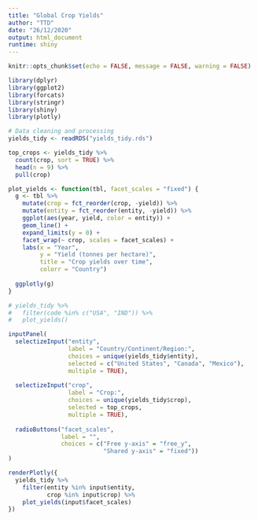 ```yaml
---
title: "Global Crop Yields"
author: "TTD"
date: "26/12/2020"
output: html_document
runtime: shiny
---
```


```r
knitr::opts_chunk$set(echo = FALSE, message = FALSE, warning = FALSE)
```

```r
library(dplyr)
library(ggplot2)
library(forcats)
library(stringr)
library(shiny)
library(plotly)

# Data cleaning and processing
yields_tidy <- readRDS("yields_tidy.rds")

top_crops <- yields_tidy %>% 
  count(crop, sort = TRUE) %>% 
  head(n = 9) %>% 
  pull(crop)
```


```r
plot_yields <- function(tbl, facet_scales = "fixed") {
  g <- tbl %>%
    mutate(crop = fct_reorder(crop, -yield)) %>%
    mutate(entity = fct_reorder(entity, -yield)) %>%
    ggplot(aes(year, yield, color = entity)) +
    geom_line() +
    expand_limits(y = 0) +
    facet_wrap(~ crop, scales = facet_scales) +
    labs(x = "Year",
         y = "Yield (tonnes per hectare)",
         title = "Crop yields over time",
         colorr = "Country")
  
  ggplotly(g)
}

# yields_tidy %>%
#   filter(code %in% c("USA", "IND")) %>%
#   plot_yields()
```

```r
inputPanel(
  selectizeInput("entity",
                 label = "Country/Continent/Region:",
                 choices = unique(yields_tidy$entity),
                 selected = c("United States", "Canada", "Mexico"),
                 multiple = TRUE),
  
  selectizeInput("crop",
                 label = "Crop:",
                 choices = unique(yields_tidy$crop),
                 selected = top_crops,
                 multiple = TRUE),
  
  radioButtons("facet_scales",
               label = "",
               choices = c("Free y-axis" = "free_y",
                           "Shared y-axis" = "fixed"))
)

renderPlotly({
  yields_tidy %>%
    filter(entity %in% input$entity,
           crop %in% input$crop) %>%
    plot_yields(input$facet_scales)
})
```


